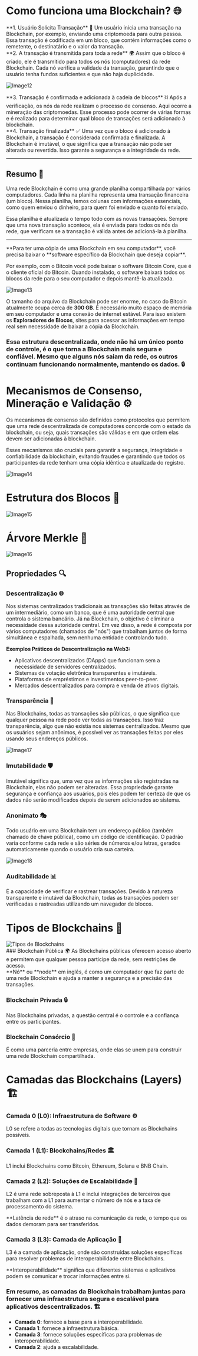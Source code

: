 # Como funciona uma Blockchain? 🌐

<div style={{display: "flex", textAlign: "justify", gap: "20px"}}>
  <div style={{ width: "50%", height: "min-content" }}>
    **1. Usuário Solicita Transação** 📩  
    Um usuário inicia uma transação na Blockchain, por exemplo, enviando uma criptomoeda para outra pessoa. Essa transação é codificada em um bloco, que contém informações como o remetente, o destinatário e o valor da transação.
  </div>

  <div style={{ width: "50%", height: "min-content" }}>
    **2. A transação é transmitida para toda a rede** 🌍  
    Assim que o bloco é criado, ele é transmitido para todos os nós (computadores) da rede Blockchain. Cada nó verifica a validade da transação, garantindo que o usuário tenha fundos suficientes e que não haja duplicidade.
  </div>
</div>

![Image12](https://firebasestorage.googleapis.com/v0/b/web3edubrasil-eddf4.firebasestorage.app/o/Trails%2FNew_IntroWeb3%2F12.png?alt=media&token=86dd4103-5262-4a41-a868-247815adcf75)

<div style={{display: "flex", textAlign: "justify", gap: "20px"}}>
  <div style={{ width: "50%", height: "min-content" }}>
    **3. Transação é confirmada e adicionada à cadeia de blocos** ⛓️  
    Após a verificação, os nós da rede realizam o processo de consenso. Aqui ocorre a mineração das criptomoedas. Esse processo pode ocorrer de várias formas e é realizado para determinar qual bloco de transações será adicionado à blockchain.
  </div>

  <div style={{ width: "50%", height: "min-content" }}>
    **4. Transação finalizada** ✅  
    Uma vez que o bloco é adicionado à Blockchain, a transação é considerada confirmada e finalizada. A Blockchain é imutável, o que significa que a transação não pode ser alterada ou revertida. Isso garante a segurança e a integridade da rede.
  </div>
</div>

---

## Resumo 📝  
Uma rede Blockchain é como uma grande planilha compartilhada por vários computadores. Cada linha na planilha representa uma transação financeira (um bloco). Nessa planilha, temos colunas com informações essenciais, como quem enviou o dinheiro, para quem foi enviado e quanto foi enviado.

Essa planilha é atualizada o tempo todo com as novas transações. Sempre que uma nova transação acontece, ela é enviada para todos os nós da rede, que verificam se a transação é válida antes de adicioná-la à planilha.

--- 

<div style={{backgroundColor: "lightgray", color: "#1a4476", textAlign: "center", alignItems: "center", padding: "30px", fontSize: "18px"}}>
  **Para ter uma cópia de uma Blockchain em seu computador**, você precisa baixar o **software específico da Blockchain que deseja copiar**.  

  Por exemplo, com o Bitcoin você pode baixar o software Bitcoin Core, que é o cliente oficial do Bitcoin. Quando instalado, o software baixará todos os blocos da rede para o seu computador e depois mantê-la atualizada.  

  ![Image13](https://firebasestorage.googleapis.com/v0/b/web3edubrasil-eddf4.firebasestorage.app/o/Trails%2FNew_IntroWeb3%2F13.png?alt=media&token=78ab498a-1412-4b33-92d7-bc0336b42890)  

  O tamanho do arquivo da Blockchain pode ser enorme, no caso do Bitcoin atualmente ocupa cerca de **300 GB**. É necessário muito espaço de memória em seu computador e uma conexão de internet estável. Para isso existem os **Exploradores de Blocos**, sites para acessar as informações em tempo real sem necessidade de baixar a cópia da Blockchain.  
</div>

### Essa estrutura descentralizada, onde não há um único ponto de controle, é o que torna a Blockchain mais segura e confiável. Mesmo que alguns nós saiam da rede, os outros continuam funcionando normalmente, mantendo os dados. 🔒

# Mecanismos de Consenso, Mineração e Validação ⚙️  

Os mecanismos de consenso são definidos como protocolos que permitem que uma rede descentralizada de computadores concorde com o estado da blockchain, ou seja, quais transações são válidas e em que ordem elas devem ser adicionadas à blockchain.  

Esses mecanismos são cruciais para garantir a segurança, integridade e confiabilidade da blockchain, evitando fraudes e garantindo que todos os participantes da rede tenham uma cópia idêntica e atualizada do registro.  

![Image14](https://firebasestorage.googleapis.com/v0/b/web3edubrasil-eddf4.firebasestorage.app/o/Trails%2FNew_IntroWeb3%2F14.png?alt=media&token=52d1b90c-b784-4d1b-803f-be12d2cbaffc)  

# Estrutura dos Blocos 🧱  

![Image15](https://firebasestorage.googleapis.com/v0/b/web3edubrasil-eddf4.firebasestorage.app/o/Trails%2FNew_IntroWeb3%2F15.png?alt=media&token=853912b8-2857-4bad-bb42-1f7e21e2fe89)  

# Árvore Merkle 🌳  

![Image16](https://firebasestorage.googleapis.com/v0/b/web3edubrasil-eddf4.firebasestorage.app/o/Trails%2FNew_IntroWeb3%2F16.png?alt=media&token=a004f689-b8e7-4029-817b-b67a884f40e0)  

## Propriedades 🔍  

### Descentralização 🌐  
Nos sistemas centralizados tradicionais as transações são feitas através de um intermediário, como um banco, que é uma autoridade central que controla o sistema bancário. Já na Blockchain, o objetivo é eliminar a necessidade dessa autoridade central. Em vez disso, a rede é composta por vários computadores (chamados de "nós") que trabalham juntos de forma simultânea e espalhada, sem nenhuma entidade controlando tudo.  

**Exemplos Práticos de Descentralização na Web3:**  
- Aplicativos descentralizados (DApps) que funcionam sem a necessidade de servidores centralizados.  
- Sistemas de votação eletrônica transparentes e imutáveis.  
- Plataformas de empréstimos e investimentos peer-to-peer.  
- Mercados descentralizados para compra e venda de ativos digitais.  

### Transparência 🔎  
Nas Blockchains, todas as transações são públicas, o que significa que qualquer pessoa na rede pode ver todas as transações. Isso traz transparência, algo que não existia nos sistemas centralizados. Mesmo que os usuários sejam anônimos, é possível ver as transações feitas por eles usando seus endereços públicos.  

![Image17](https://firebasestorage.googleapis.com/v0/b/web3edubrasil-eddf4.firebasestorage.app/o/Trails%2FNew_IntroWeb3%2F17.png?alt=media&token=79708eb0-3011-468c-9c5a-59772e824b6f)  

### Imutabilidade 🛡️  
Imutável significa que, uma vez que as informações são registradas na Blockchain, elas não podem ser alteradas. Essa propriedade garante segurança e confiança aos usuários, pois eles podem ter certeza de que os dados não serão modificados depois de serem adicionados ao sistema.  

### Anonimato 🎭  
Todo usuário em uma Blockchain tem um endereço público (também chamado de chave pública), como um código de identificação. O padrão varia conforme cada rede e são séries de números e/ou letras, gerados automaticamente quando o usuário cria sua carteira.  

![Image18](https://firebasestorage.googleapis.com/v0/b/web3edubrasil-eddf4.firebasestorage.app/o/Trails%2FNew_IntroWeb3%2F18.png?alt=media&token=a43a5ea4-4429-413c-a37e-5d00a278f377)  

### Auditabilidade 📊  
É a capacidade de verificar e rastrear transações. Devido à natureza transparente e imutável da Blockchain, todas as transações podem ser verificadas e rastreadas utilizando um navegador de blocos.  

# Tipos de Blockchains 🔄  

<div style={{ display: "flex", gap: "20px", alignItems: "center", textAlign: "justify" }}>
  <img src="https://firebasestorage.googleapis.com/v0/b/web3edubrasil-eddf4.firebasestorage.app/o/Trails%2FNew_IntroWeb3%2F19.png?alt=media&token=71a3c787-a2f2-419c-ab24-6dc9254d7cd1" alt="Tipos de Blockchains" style={{ width: "20%", height: "auto" }} />
  <div>
    ### Blockchain Pública 🌍  
    As Blockchains públicas oferecem acesso aberto e permitem que qualquer pessoa participe da rede, sem restrições de acesso.  
  </div>
</div>

<div style={{ backgroundColor: "lightgray", color: "#1a4476", padding: "20px", textAlign: "center", fontSize: "18px" }}>
  **Nó** ou **node** em inglês, é como um computador que faz parte de uma rede Blockchain e ajuda a manter a segurança e a precisão das transações.  
</div>

### Blockchain Privada 🔒  
Nas Blockchains privadas, a questão central é o controle e a confiança entre os participantes.  

### Blockchain Consórcio 🤝  
É como uma parceria entre empresas, onde elas se unem para construir uma rede Blockchain compartilhada.  

# Camadas das Blockchains (Layers) 🏗️  

### Camada 0 (L0): Infraestrutura de Software ⚙️  
L0 se refere a todas as tecnologias digitais que tornam as Blockchains possíveis.  

### Camada 1 (L1): Blockchains/Redes 🏛️  
L1 inclui Blockchains como Bitcoin, Ethereum, Solana e BNB Chain.  

### Camada 2 (L2): Soluções de Escalabilidade 🚀  
L2 é uma rede sobreposta à L1 e inclui integrações de terceiros que trabalham com a L1 para aumentar o número de nós e a taxa de processamento do sistema.  

<div style={{ backgroundColor: "lightgray", color: "#1a4476", padding: "20px", textAlign: "center", fontSize: "18px" }}>
  **Latência de rede** é o atraso na comunicação da rede, o tempo que os dados demoram para ser transferidos.  
</div>

### Camada 3 (L3): Camada de Aplicação 📱  
L3 é a camada de aplicação, onde são construídas soluções específicas para resolver problemas de interoperabilidade entre Blockchains.  

<div style={{ backgroundColor: "lightgray", color: "#1a4476", textAlign: "center", padding: "20px" }}>
  **Interoperabilidade** significa que diferentes sistemas e aplicativos podem se comunicar e trocar informações entre si.  
</div>

### Em resumo, as camadas da Blockchain trabalham juntas para fornecer uma infraestrutura segura e escalável para aplicativos descentralizados. 🏗️  
- **Camada 0**: fornece a base para a interoperabilidade.  
- **Camada 1**: fornece a infraestrutura básica.  
- **Camada 3**: fornece soluções específicas para problemas de interoperabilidade.  
- **Camada 2**: ajuda a escalabilidade.  